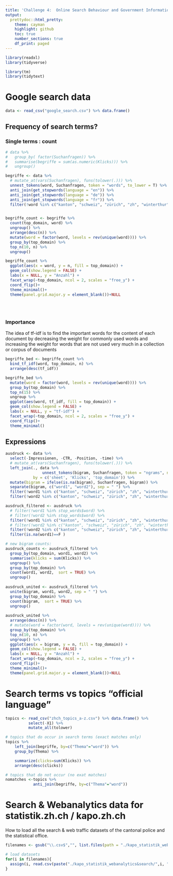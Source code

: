 ```yaml
---
title: 'Challenge 4:  Online Search Behaviour and Government Information'
output: 
  prettydoc::html_pretty:
    theme: cayman
    highlight: github
    toc: true 
    number_sections: true 
    df_print: paged
---
```


```r
library(readxl)
library(tidyverse)

library(tm)
library(tidytext)

```


# Google search data

```r
data <- read_csv("google_search.csv") %>% data.frame()
```

## Frequency of search terms?
### Single terms : count
```r
# data %>% 
#   group_by( factor(Suchanfragen)) %>% 
#   summarise(begriffe = sum(as.numeric(Klicks))) %>% 
#   ungroup() 

begriffe <- data %>% 
  # mutate_at(vars(Suchanfragen), funs(tolower(.))) %>% 
  unnest_tokens(word, Suchanfragen, token = "words", to_lower = T) %>% 
  anti_join(get_stopwords(language = "en")) %>% 
  anti_join(get_stopwords(language = "de")) %>% 
  anti_join(get_stopwords(language = "fr")) %>% 
  filter(!word %in% c("kanton", "schweiz", "zürich", "zh", "winterthur", "2018", "2019", "2017", "deutsch", "stadt")) 


begriffe_count <- begriffe %>% 
  count(top_domain, word) %>% 
  ungroup() %>% 
  arrange(desc(n)) %>% 
  mutate(word = factor(word, levels = rev(unique(word)))) %>%
  group_by(top_domain) %>% 
  top_n(10, n) %>%
  ungroup() 

begriffe_count %>%  
  ggplot(aes(x = word, y = n, fill = top_domain)) +
  geom_col(show.legend = FALSE) +
  labs(x = NULL, y = "Anzahl") +
  facet_wrap(~top_domain, ncol = 2, scales = "free_y") +
  coord_flip()+
  theme_minimal()+
  theme(panel.grid.major.y = element_blank())+NULL
  
  
  
```

### Importance
The idea of tf-idf is to find the important words for the content of each document by decreasing the weight for commonly used words and increasing the weight for words that are not used very much in a collection or corpus of documents


```r
begriffe_bed <- begriffe_count %>%
  bind_tf_idf(word, top_domain, n) %>% 
  arrange(desc(tf_idf))

begriffe_bed %>% 
  mutate(word = factor(word, levels = rev(unique(word)))) %>% 
  group_by(top_domain) %>% 
  top_n(15) %>% 
  ungroup %>%
  ggplot(aes(word, tf_idf, fill = top_domain)) +
  geom_col(show.legend = FALSE) +
  labs(x = NULL, y = "tf-idf") +
  facet_wrap(~top_domain, ncol = 2, scales = "free_y") +
  coord_flip()+
  theme_minimal()
```


## Expressions
```r

ausdruck <- data %>% 
  select(-Impressionen, -CTR, -Position, -time) %>% 
  # mutate_at(vars(Suchanfragen), funs(tolower(.))) %>% 
  left_join(., data %>% 
                unnest_tokens(bigram, Suchanfragen, token = "ngrams", n = 2),
            by = c('sheet', 'Klicks', 'top_domain')) %>% 
  mutate(bigram = ifelse(is.na(bigram), Suchanfragen, bigram)) %>% 
  separate(bigram, c("word1", "word2"), sep = " ") %>% 
  filter(!word1 %in% c("kanton", "schweiz", "zürich", "zh", "winterthur", "2018", "2019", "2017", "deutsch", "stadt")) %>% 
  filter(!word2 %in% c("kanton", "schweiz", "zürich", "zh", "winterthur", "2018", "2019", "2017", "deutsch", "stadt"))

ausdruck_filtered <- ausdruck %>%
  # filter(!word1 %in% stop_words$word) %>%
  # filter(!word2 %in% stop_words$word) %>% 
  filter(!word1 %in% c("kanton", "schweiz", "zürich", "zh", "winterthur", "2018", "2019", "2017", "deutsch", "stadt")) %>% 
  # filter(!word2 %in% c("kanton", "schweiz", "zürich", "zh", "winterthur", "2018", "2019", "2017", "deutsch", "stadt")) %>% 
  filter(!word2 %in% c("kanton", "schweiz", "zürich", "zh", "winterthur", "2018", "2019", "2017", "deutsch", "stadt")) %>% 
  filter(is.na(word1)==F )

# new bigram counts:
ausdruck_counts <- ausdruck_filtered %>% 
  group_by(top_domain, word1, word2) %>% 
  summarise(klicks = sum(Klicks)) %>% 
  ungroup() %>% 
  group_by(top_domain) %>% 
  count(word1, word2,  sort = TRUE) %>% 
  ungroup()
  
ausdruck_united <- ausdruck_filtered %>%
  unite(bigram, word1, word2, sep = " ") %>% 
  group_by(top_domain) %>% 
  count(bigram,  sort = TRUE) %>% 
  ungroup()
  
ausdruck_united %>%  
  arrange(desc(n)) %>% 
  # mutate(word = factor(word, levels = rev(unique(word)))) %>%
  group_by(top_domain) %>% 
  top_n(10, n) %>%
  ungroup() %>% 
  ggplot(aes(x = bigram, y = n, fill = top_domain)) +
  geom_col(show.legend = FALSE) +
  labs(x = NULL, y = "Anzahl") +
  facet_wrap(~top_domain, ncol = 2, scales = "free_y") +
  coord_flip()+
  theme_minimal()+
  theme(panel.grid.major.y = element_blank())+NULL
```


# Search terms vs topics "official language" 


```r

topics <- read_csv("zhch_topics_a-z.csv") %>% data.frame() %>% 
          select(-X1) %>% 
          mutate_all(tolower)

# topics that do occur in search terms (exact matches only)
topics %>% 
    left_join(begriffe, by=c("Thema"="word")) %>% 
    group_by(Thema) %>% 

    summarize(clicks=sum(Klicks)) %>% 
    arrange(desc(clicks))

# topics that do not occur (no exat matches)
nomatches <-topics %>% 
            anti_join(begriffe, by=c("Thema"="word"))

```

# Search & Webanalytics data for statistik.zh.ch / kapo.zh.ch

How to load all the search & web traffic datasets of the cantonal police and the statistical office.
```r

filenames <- gsub("\\.csv$","", list.files(path = "./kapo_statistik_webanalytics&search/",pattern="\\.csv$"))

# load datasets
for(i in filenames){
  assign(i, read.csv(paste("./kapo_statistik_webanalytics&search/",i, ".csv", sep="")))
}

```
